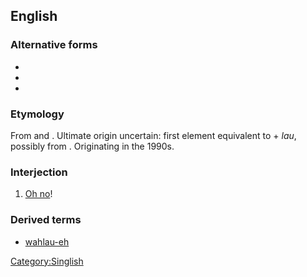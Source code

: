 {{also|wahlau}}
==English==

===Alternative forms===
* {{l|en|wahlau}}
* {{l|en|walao}}
* {{l|en|walau}}

===Etymology===
From {{etyl|nan-teo|en}} and {{etyl|nan-hok|en}}. Ultimate origin uncertain: first element equivalent to {{etyl|nan-hok|en}} {{zh-l|[[我]]|tr=góa|my}} + ''lau'', possibly from {{zh-l|[[老爸]]|tr=lāu-pē|father}}. Originating in the 1990s.

===Interjection===
{{en-interj|head=wah lau}}

# {{lb|en|Singapore|informal}} [[oh no|Oh no]]!

===Derived terms===
* [[wahlau-eh]]

[[Category:Singlish]]